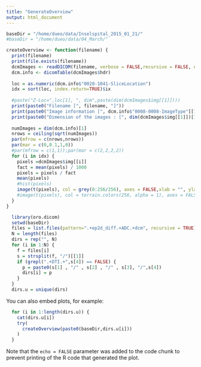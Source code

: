 ```yaml
---
title: "GenerateOverview"
output: html_document
---
```

```r
baseDir = "/home/dueo/data/Inselspital_2015_01_21/"
#baseDir = "/home/dueo/data/04_March/"

createOverview <- function(filename) {
  print(filename)
  print(file.exists(filename))
  dcmImages <- readDICOM(filename, verbose = FALSE,recursive = FALSE, exclude = "sql")
  dcm.info <- dicomTable(dcmImages$hdr)
  
  loc = as.numeric(dcm.info$"0020-1041-SliceLocation")
  idx = sort(loc, index.return=TRUE)$ix
  
  #paste("Z-Loc=",loc[1], ", dim",paste(dim(dcmImages$img[[1]])))
  print(paste0("Filename [", filename, "]"))
  print(paste0("Image information [", dcm.info$"0008-0008-ImageType"[[1]], "]"))
  print(paste0("Dimension of the images : [", dim(dcmImages$img[[1]])[1], "x", dim(dcmImages$img[[1]])[1], "]"))
  
  numImages = dim(dcm.info)[1]
  nrows = ceiling(sqrt(numImages))
  par(mfrow = c(nrows,nrows))
  par(mar = c(0,0.1,1,0))
  #par(mfrow = c(1,1));par(mar = c(2,2,2,2))
  for (i in idx) {
    pixels =dcmImages$img[[i]] 
    fact = mean(pixels) / 1000
    pixels = pixels / fact
    mean(pixels)
    #hist(pixels)
    image(t(pixels), col = grey(0:256/256), axes = FALSE,xlab = "", ylab = "", main=round(loc[i],2))
    #image(t(pixels), col = terrain.colors(256, alpha = 1), axes = FALSE,xlab = "", ylab = "", main=round(loc[i],2))
  }
}
```



```r
  library(oro.dicom)
  setwd(baseDir)
  files = list.files(pattern=".+ep2d_diff.+ADC.+dcm", recursive = TRUE)
  N = length(files)
  dirs = rep("", N)
  for (i in 1:N) {
    f = files[i]
    s = strsplit(f, "/")[[1]]
    if (grepl(".+DTI.+",s[4]) == FALSE) {
      p = paste0(s[1] , "/" , s[2] , "/" , s[3], "/",s[4])
      dirs[i] = p
    }
  }
  dirs.u = unique(dirs)
```

You can also embed plots, for example:

```r
  for (i in 1:length(dirs.u)) {
    cat(dirs.u[i])
    try(
      createOverview(paste0(baseDir,dirs.u[i]))
    )
  }
```

Note that the `echo = FALSE` parameter was added to the code chunk to prevent printing of the R code that generated the plot.


